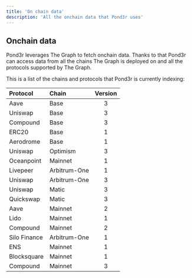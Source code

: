 ```yaml
---
title: 'On chain data'
description: 'All the onchain data that Pond3r uses'
---
```


## Onchain data

Pond3r leverages The Graph to fetch onchain data. Thanks to that Pond3r can access data from all the chains The Graph is deployed on and all the protocols supported by The Graph.

This is a list of the chains and protocols that Pond3r is currently indexing:

| Protocol | Chain | Version |
|:---------|:-------|:-------:|
| Aave | Base | 3 |
| Uniswap | Base | 3 |
| Compound | Base | 3 |
| ERC20 | Base | 1 |
| Aerodrome | Base | 1 |
| Uniswap | Optimism | 3 |
| Oceanpoint | Mainnet | 1 |
| Livepeer | Arbitrum-One | 1 |
| Uniswap | Arbitrum-One | 3 |
| Uniswap | Matic | 3 |
| Quickswap | Matic | 3 |
| Aave | Mainnet | 2 |
| Lido | Mainnet | 1 |
| Compound | Mainnet | 2 |
| Silo Finance | Arbitrum-One | 1 |
| ENS | Mainnet | 1 |
| Blocksquare | Mainnet | 1 |
| Compound | Mainnet | 3 |
